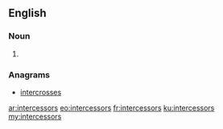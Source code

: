 ==English==

===Noun===
{{head|en|plural}}

# {{plural of|intercessor|lang=en}}

===Anagrams===
* [[intercrosses#English|intercrosses]]

[[ar:intercessors]]
[[eo:intercessors]]
[[fr:intercessors]]
[[ku:intercessors]]
[[my:intercessors]]